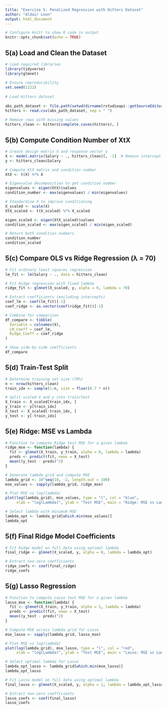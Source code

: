 ```yaml
---
title: "Exercise 5: Penalized Regression with Hitters Dataset"
author: "Aldair Leon"
output: html_document
---
```


```r
# Configure knitr to show R code in output
knitr::opts_chunk$set(echo = TRUE)
```

## 5(a) Load and Clean the Dataset

```r
# Load required libraries
library(tidyverse)
library(glmnet)
  
# Ensure reproducibility
set.seed(1122)
  
# Load Hitters dataset
  
abs_path_dataset <- file.path(setwd(dirname(rstudioapi::getSourceEditorContext()$path)), "data","Hitters.csv")
hitters <- read.csv(abs_path_dataset, sep = " ")
  
# Remove rows with missing values
hitters_clean <- hitters[complete.cases(hitters), ]
```

## 5(b) Compute Condition Number of XtX

```r
# Create design matrix X and response vector y
X <- model.matrix(Salary ~ ., hitters_clean)[, -1]  # Remove intercept column
y <- hitters_clean$Salary

# Compute XtX matrix and condition number
XtX <- t(X) %*% X

# Eigenvalue decomposition to get condition number
eigenvalues <- eigen(XtX)$values
condition_number <- max(eigenvalues) / min(eigenvalues)

# Standardize X to improve conditioning
X_scaled <- scale(X)
XtX_scaled <- t(X_scaled) %*% X_scaled

eigen_scaled <- eigen(XtX_scaled)$values
condition_scaled <- max(eigen_scaled) / min(eigen_scaled)

# Return both condition numbers
condition_number
condition_scaled
```

## 5(c) Compare OLS vs Ridge Regression (λ = 70)

```r
# Fit ordinary least squares regression
lm_fit <- lm(Salary ~ ., data = hitters_clean)

# Fit Ridge regression with fixed lambda
ridge_fit <- glmnet(X_scaled, y, alpha = 0, lambda = 70)

# Extract coefficients (excluding intercepts)
coef_lm <- coef(lm_fit)[-1]
coef_ridge <- as.vector(coef(ridge_fit))[-1]

# Combine for comparison
df_compare <- tibble(
  Variable = colnames(X),
  LM_Coeff = coef_lm,
  Ridge_Coeff = coef_ridge
)

# Show side-by-side coefficients
df_compare
```

## 5(d) Train-Test Split

```r
# Determine training set size (70%)
n <- nrow(hitters_clean)
train_idx <- sample(1:n, size = floor(0.7 * n))

# Split scaled X and y into train/test
X_train <- X_scaled[train_idx, ]
y_train <- y[train_idx]
X_test <- X_scaled[-train_idx, ]
y_test <- y[-train_idx]
```

## 5(e) Ridge: MSE vs Lambda

```r
# Function to compute Ridge test MSE for a given lambda
ridge_mse <- function(lambda) {
  fit <- glmnet(X_train, y_train, alpha = 0, lambda = lambda)
  preds <- predict(fit, newx = X_test)
  mean((y_test - preds)^2)
}

# Generate lambda grid and compute MSE
lambda_grid <- 10^seq(10, -2, length.out = 100)
mse_values <- sapply(lambda_grid, ridge_mse)

# Plot MSE vs log(lambda)
plot(log(lambda_grid), mse_values, type = "l", col = "blue",
     xlab = "log(Lambda)", ylab = "Test MSE", main = "Ridge: MSE vs Lambda")

# Select lambda with minimum MSE
lambda_opt <- lambda_grid[which.min(mse_values)]
lambda_opt
```

## 5(f) Final Ridge Model Coefficients

```r
# Fit Ridge model on full data using optimal lambda
final_ridge <- glmnet(X_scaled, y, alpha = 0, lambda = lambda_opt)

# Extract non-zero coefficients
ridge_coefs <- coef(final_ridge)
ridge_coefs
```

## 5(g) Lasso Regression

```r
# Function to compute Lasso test MSE for a given lambda
lasso_mse <- function(lambda) {
  fit <- glmnet(X_train, y_train, alpha = 1, lambda = lambda)
  preds <- predict(fit, newx = X_test)
  mean((y_test - preds)^2)
}

# Compute MSE across lambda grid for Lasso
mse_lasso <- sapply(lambda_grid, lasso_mse)

# Plot MSE vs log(lambda)
plot(log(lambda_grid), mse_lasso, type = "l", col = "red",
     xlab = "log(Lambda)", ylab = "Test MSE", main = "Lasso: MSE vs Lambda")

# Select optimal lambda for Lasso
lambda_opt_lasso <- lambda_grid[which.min(mse_lasso)]
lambda_opt_lasso

# Fit Lasso model on full data using optimal lambda
final_lasso <- glmnet(X_scaled, y, alpha = 1, lambda = lambda_opt_lasso)

# Extract non-zero coefficients
lasso_coefs <- coef(final_lasso)
lasso_coefs
```
